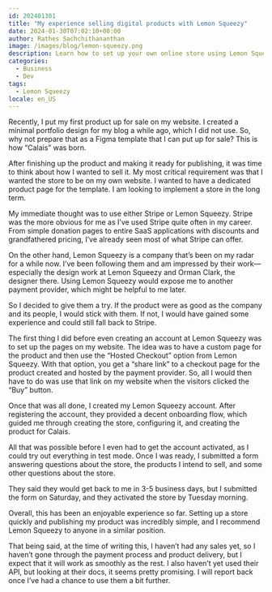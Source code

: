 ```yaml
---
id: 202401301
title: "My experience selling digital products with Lemon Squeezy"
date: 2024-01-30T07:02:10+00:00
author: Rathes Sachchithananthan
image: /images/blog/lemon-squeezy.png
description: Learn how to set up your own online store using Lemon Squeezy for payment processing. Read about their experience and see if it's a good fit for you.
categories:
  - Business
  - Dev
tags:
  - Lemon Squeezy
locale: en_US
---
```


Recently, I put my first product up for sale on my website. I created a minimal portfolio design for my blog a while ago, which I did not use. So, why not prepare that as a Figma template that I can put up for sale? This is how “Calais” was born.

After finishing up the product and making it ready for publishing, it was time to think about how I wanted to sell it. My most critical requirement was that I wanted the store to be on my own website. I wanted to have a dedicated product page for the template. I am looking to implement a store in the long term.

My immediate thought was to use either Stripe or Lemon Squeezy. Stripe was the more obvious for me as I’ve used Stripe quite often in my career. From simple donation pages to entire SaaS applications with discounts and grandfathered pricing, I’ve already seen most of what Stripe can offer.

On the other hand, Lemon Squeezy is a company that’s been on my radar for a while now. I’ve been following them and am impressed by their work—especially the design work at Lemon Squeezy and Orman Clark, the designer there. Using Lemon Squeezy would expose me to another payment provider, which might be helpful to me later.

So I decided to give them a try. If the product were as good as the company and its people, I would stick with them. If not, I would have gained some experience and could still fall back to Stripe.

The first thing I did before even creating an account at Lemon Squeezy was to set up the pages on my website. The idea was to have a custom page for the product and then use the “Hosted Checkout” option from Lemon Squeezy. With that option, you get a “share link” to a checkout page for the product created and hosted by the payment provider. So, all I would then have to do was use that link on my website when the visitors clicked the “Buy” button.

Once that was all done, I created my Lemon Squeezy account. After registering the account, they provided a decent onboarding flow, which guided me through creating the store, configuring it, and creating the product for Calais.

All that was possible before I even had to get the account activated, as I could try out everything in test mode. Once I was ready, I submitted a form answering questions about the store, the products I intend to sell, and some other questions about the store.

They said they would get back to me in 3-5 business days, but I submitted the form on Saturday, and they activated the store by Tuesday morning.

Overall, this has been an enjoyable experience so far. Setting up a store quickly and publishing my product was incredibly simple, and I recommend Lemon Squeezy to anyone in a similar position.

That being said, at the time of writing this, I haven’t had any sales yet, so I haven’t gone through the payment process and product delivery, but I expect that it will work as smoothly as the rest. I also haven’t yet used their API, but looking at their docs, it seems pretty promising. I will report back once I’ve had a chance to use them a bit further.